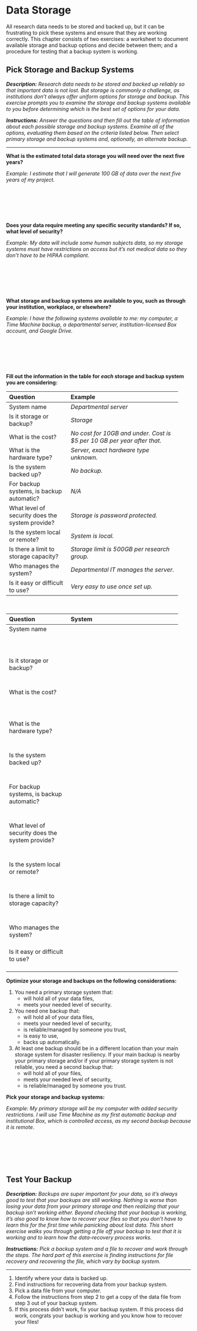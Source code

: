 # Data Storage

All research data needs to be stored and backed up, but it can be frustrating to pick these systems and ensure that they are working correctly. This chapter consists of two exercises: a worksheet to document available storage and backup options and decide between them; and a procedure for testing that a backup system is working.

<!-- \newpage -->

## Pick Storage and Backup Systems {#storage}

***Description:*** *Research data needs to be stored and backed up reliably so that important data is not lost. But storage is commonly a challenge, as institutions don’t always offer uniform options for storage and backup. This exercise prompts you to examine the storage and backup systems available to you before determining which is the best set of options for your data.*

***Instructions:*** *Answer the questions and then fill out the table of information about each possible storage and backup systems. Examine all of the options, evaluating them based on the criteria listed below. Then select primary storage and backup systems and, optionally, an alternate backup.*

---

**What is the estimated total data storage you will need over the next five years?**

*Example: I estimate that I will generate 100 GB of data over the next five years of my project.*

&nbsp;

&nbsp;

&nbsp;

**Does your data require meeting any specific security standards? If so, what level of security?**

*Example: My data will include some human subjects data, so my storage systems must have restrictions on access but it's not medical data so they don't have to be HIPAA compliant.*

&nbsp;

&nbsp;

&nbsp;

**What storage and backup systems are available to you, such as through your institution, workplace, or elsewhere?**

*Example: I have the following systems available to me: my computer, a Time Machine backup, a departmental server, institution-licensed Box account, and Google Drive.*

&nbsp;

&nbsp;

&nbsp;

**Fill out the information in the table for *each* storage and backup system you are considering:**

------------------------------------------------------------------
Question                Example
--------------------    ------------------------------------------
System name             *Departmental server*

Is it storage or        *Storage*
backup?

What is the cost?       *No cost for 10GB and under.
                        Cost is $5 per 10 GB per year after that.*

What is the hardware    *Server, exact hardware type unknown.*
type?

Is the system           *No backup.*
backed up?

For backup systems,     *N/A*
is backup automatic?

What level of           *Storage is password protected.*
security does the 
system provide?

Is the system local     *System is local.*
or remote?

Is there a limit        *Storage limit is 500GB per research 
to storage capacity?    group.*

Who manages the         *Departmental IT manages the server.*
system?

Is it easy or           *Very easy to use once set up.*
difficult to use?
--------------------    ------------------------------------------

&nbsp;

------------------------------------------------------------------
Question                System
--------------------    ------------------------------------------
System name             &nbsp;
&nbsp;&nbsp;&nbsp;
&nbsp;&nbsp;&nbsp;
&nbsp;&nbsp;&nbsp;
&nbsp;&nbsp;&nbsp;
&nbsp;&nbsp;&nbsp;
&nbsp;&nbsp;&nbsp;
&nbsp;&nbsp;&nbsp;
&nbsp;&nbsp;&nbsp;
&nbsp;&nbsp;&nbsp;
&nbsp;&nbsp;&nbsp;
&nbsp;&nbsp;&nbsp;
&nbsp;&nbsp;&nbsp;
&nbsp;&nbsp;&nbsp;
&nbsp;&nbsp;&nbsp;
&nbsp;&nbsp;&nbsp;
&nbsp;&nbsp;&nbsp;
&nbsp;&nbsp;&nbsp;
&nbsp;&nbsp;&nbsp;
&nbsp;&nbsp;&nbsp;
&nbsp;&nbsp;&nbsp;
&nbsp;&nbsp;&nbsp;
&nbsp;&nbsp;&nbsp;
&nbsp;&nbsp;&nbsp;
&nbsp;&nbsp;&nbsp;
&nbsp;&nbsp;&nbsp;
&nbsp;&nbsp;&nbsp;

Is it storage or        &nbsp;
backup?
&nbsp;&nbsp;&nbsp;
&nbsp;&nbsp;&nbsp;
&nbsp;&nbsp;&nbsp;
&nbsp;&nbsp;&nbsp;
&nbsp;&nbsp;&nbsp;
&nbsp;&nbsp;&nbsp;
&nbsp;&nbsp;&nbsp;
&nbsp;&nbsp;&nbsp;
&nbsp;&nbsp;&nbsp;
&nbsp;&nbsp;&nbsp;
&nbsp;&nbsp;&nbsp;
&nbsp;&nbsp;&nbsp;
&nbsp;&nbsp;&nbsp;
&nbsp;&nbsp;&nbsp;
&nbsp;&nbsp;&nbsp;
&nbsp;&nbsp;&nbsp;
&nbsp;&nbsp;&nbsp;
&nbsp;&nbsp;&nbsp;
&nbsp;&nbsp;&nbsp;
&nbsp;&nbsp;&nbsp;
&nbsp;&nbsp;&nbsp;
&nbsp;&nbsp;&nbsp;

What is the cost?       &nbsp;
&nbsp;&nbsp;&nbsp;
&nbsp;&nbsp;&nbsp;
&nbsp;&nbsp;&nbsp;
&nbsp;&nbsp;&nbsp;
&nbsp;&nbsp;&nbsp;
&nbsp;&nbsp;&nbsp;
&nbsp;&nbsp;&nbsp;
&nbsp;&nbsp;&nbsp;
&nbsp;&nbsp;&nbsp;
&nbsp;&nbsp;&nbsp;
&nbsp;&nbsp;&nbsp;
&nbsp;&nbsp;&nbsp;
&nbsp;&nbsp;&nbsp;
&nbsp;&nbsp;&nbsp;
&nbsp;&nbsp;&nbsp;
&nbsp;&nbsp;&nbsp;
&nbsp;&nbsp;&nbsp;
&nbsp;&nbsp;&nbsp;
&nbsp;&nbsp;&nbsp;
&nbsp;&nbsp;&nbsp;
&nbsp;&nbsp;&nbsp;
&nbsp;&nbsp;&nbsp;
&nbsp;&nbsp;&nbsp;
&nbsp;&nbsp;&nbsp;

What is the hardware    &nbsp;
type?
&nbsp;&nbsp;&nbsp;
&nbsp;&nbsp;&nbsp;
&nbsp;&nbsp;&nbsp;
&nbsp;&nbsp;&nbsp;
&nbsp;&nbsp;&nbsp;
&nbsp;&nbsp;&nbsp;
&nbsp;&nbsp;&nbsp;
&nbsp;&nbsp;&nbsp;
&nbsp;&nbsp;&nbsp;
&nbsp;&nbsp;&nbsp;
&nbsp;&nbsp;&nbsp;
&nbsp;&nbsp;&nbsp;
&nbsp;&nbsp;&nbsp;
&nbsp;&nbsp;&nbsp;

Is the system           &nbsp;
backed up?
&nbsp;&nbsp;&nbsp;
&nbsp;&nbsp;&nbsp;
&nbsp;&nbsp;&nbsp;
&nbsp;&nbsp;&nbsp;
&nbsp;&nbsp;&nbsp;
&nbsp;&nbsp;&nbsp;
&nbsp;&nbsp;&nbsp;
&nbsp;&nbsp;&nbsp;
&nbsp;&nbsp;&nbsp;
&nbsp;&nbsp;&nbsp;
&nbsp;&nbsp;&nbsp;
&nbsp;&nbsp;&nbsp;
&nbsp;&nbsp;&nbsp;
&nbsp;&nbsp;&nbsp;

For backup systems,     &nbsp;
is backup automatic?
&nbsp;&nbsp;&nbsp;
&nbsp;&nbsp;&nbsp;
&nbsp;&nbsp;&nbsp;
&nbsp;&nbsp;&nbsp;
&nbsp;&nbsp;&nbsp;
&nbsp;&nbsp;&nbsp;
&nbsp;&nbsp;&nbsp;
&nbsp;&nbsp;&nbsp;
&nbsp;&nbsp;&nbsp;
&nbsp;&nbsp;&nbsp;
&nbsp;&nbsp;&nbsp;
&nbsp;&nbsp;&nbsp;
&nbsp;&nbsp;&nbsp;
&nbsp;&nbsp;&nbsp;

What level of           &nbsp;
security does the 
system provide?
&nbsp;&nbsp;&nbsp;
&nbsp;&nbsp;&nbsp;
&nbsp;&nbsp;&nbsp;
&nbsp;&nbsp;&nbsp;
&nbsp;&nbsp;&nbsp;
&nbsp;&nbsp;&nbsp;
&nbsp;&nbsp;&nbsp;
&nbsp;&nbsp;&nbsp;
&nbsp;&nbsp;&nbsp;
&nbsp;&nbsp;&nbsp;
&nbsp;&nbsp;&nbsp;
&nbsp;&nbsp;&nbsp;
&nbsp;&nbsp;&nbsp;
&nbsp;&nbsp;&nbsp;

Is the system local     &nbsp;
or remote?
&nbsp;&nbsp;&nbsp;
&nbsp;&nbsp;&nbsp;
&nbsp;&nbsp;&nbsp;
&nbsp;&nbsp;&nbsp;
&nbsp;&nbsp;&nbsp;
&nbsp;&nbsp;&nbsp;
&nbsp;&nbsp;&nbsp;
&nbsp;&nbsp;&nbsp;
&nbsp;&nbsp;&nbsp;
&nbsp;&nbsp;&nbsp;
&nbsp;&nbsp;&nbsp;
&nbsp;&nbsp;&nbsp;
&nbsp;&nbsp;&nbsp;
&nbsp;&nbsp;&nbsp;

Is there a limit        &nbsp;
to storage capacity?
&nbsp;&nbsp;&nbsp;
&nbsp;&nbsp;&nbsp;
&nbsp;&nbsp;&nbsp;
&nbsp;&nbsp;&nbsp;
&nbsp;&nbsp;&nbsp;
&nbsp;&nbsp;&nbsp;
&nbsp;&nbsp;&nbsp;
&nbsp;&nbsp;&nbsp;
&nbsp;&nbsp;&nbsp;
&nbsp;&nbsp;&nbsp;
&nbsp;&nbsp;&nbsp;

Who manages the         &nbsp;
system?
&nbsp;&nbsp;&nbsp;
&nbsp;&nbsp;&nbsp;
&nbsp;&nbsp;&nbsp;
&nbsp;&nbsp;&nbsp;
&nbsp;&nbsp;&nbsp;
&nbsp;&nbsp;&nbsp;
&nbsp;&nbsp;&nbsp;
&nbsp;&nbsp;&nbsp;
&nbsp;&nbsp;&nbsp;
&nbsp;&nbsp;&nbsp;
&nbsp;&nbsp;&nbsp;
&nbsp;&nbsp;&nbsp;
&nbsp;&nbsp;&nbsp;
&nbsp;&nbsp;&nbsp;

Is it easy or           &nbsp;
difficult to use?
&nbsp;&nbsp;&nbsp;
&nbsp;&nbsp;&nbsp;
&nbsp;&nbsp;&nbsp;
&nbsp;&nbsp;&nbsp;
&nbsp;&nbsp;&nbsp;
&nbsp;&nbsp;&nbsp;
&nbsp;&nbsp;&nbsp;
&nbsp;&nbsp;&nbsp;
&nbsp;&nbsp;&nbsp;
&nbsp;&nbsp;&nbsp;
&nbsp;&nbsp;&nbsp;
&nbsp;&nbsp;&nbsp;
&nbsp;&nbsp;&nbsp;
&nbsp;&nbsp;&nbsp;
--------------------    ------------------------------------------


**Optimize your storage and backups on the following considerations:**

1. You need a primary storage system that:
    - will hold all of your data files,
    - meets your needed level of security.
2. You need one backup that:
    - will hold all of your data files,
    - meets your needed level of security,
    - is reliable/managed by someone you trust,
    - is easy to use,
    - backs up automatically.
4. At least one backup should be in a different location than your main storage system for disaster resiliency. If your main backup is nearby your primary storage and/or if your primary storage system is not reliable, you need a second backup that: 
    - will hold all of your files,
    - meets your needed level of security,
    - is reliable/managed by someone you trust.

**Pick your storage and backup systems:**

*Example: My primary storage will be my computer with added security restrictions. I will use Time Machine as my first automatic backup and institutional Box, which is controlled access, as my second backup because it is remote.*

&nbsp;

&nbsp;

&nbsp;


<!-- \newpage -->

## Test Your Backup {#backup}

***Description:*** *Backups are super important for your data, so it’s always good to test that your backups are still working. Nothing is worse than losing your data from your primary storage and then realizing that your backup isn’t working either. Beyond checking that your backup is working, it’s also good to know how to recover your files so that you don’t have to learn this for the first time while panicking about lost data. This short exercise walks you through getting a file off your backup to test that it is working and to learn how the data-recovery process works.*

***Instructions:*** *Pick a backup system and a file to recover and work through the steps. The hard part of this exercise is finding instructions for file recovery and recovering the file, which vary by backup system.*

---

1. Identify where your data is backed up.
2. Find instructions for recovering data from your backup system.
3. Pick a data file from your computer.
4. Follow the instructions from step 2 to get a copy of the data file from step 3 out of your backup system.
5. If this process didn’t work, fix your backup system. If this process did work, congrats your backup is working and you know how to recover your files!
